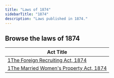 ```yaml
---
title: "Laws of 1874"
sidebarTitle: "1874"
description: "Laws published in 1874."
---
```


## Browse the laws of 1874

| Act Title |
|-----------|
| [1The Foreign Recruiting Act, 1874](/laws/act-31) |
| [1The Married Women's Property Act, 1874](/laws/act-30) |
